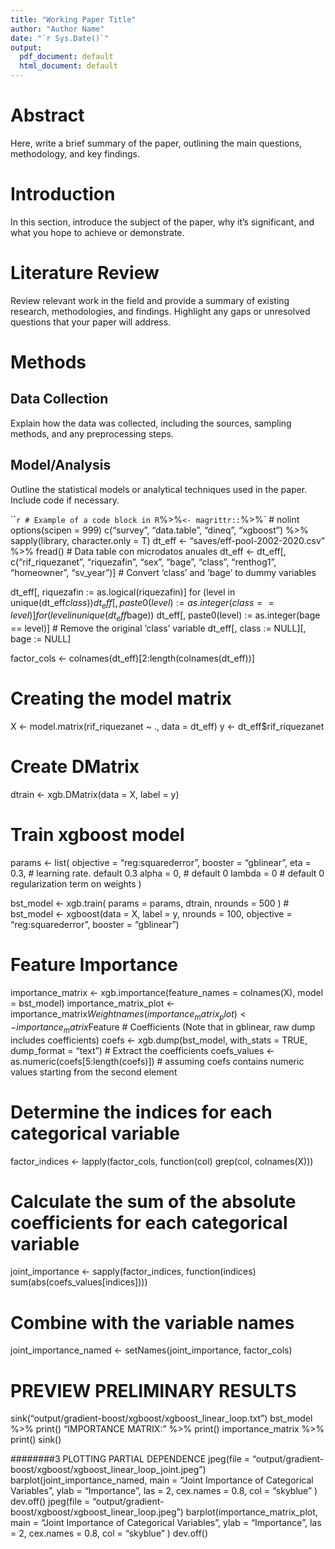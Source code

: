 ```yaml
---
title: "Working Paper Title"
author: "Author Name"
date: "`r Sys.Date()`"
output:
  pdf_document: default
  html_document: default
---
```


# Abstract

Here, write a brief summary of the paper, outlining the main questions, methodology, and key findings.

# Introduction

In this section, introduce the subject of the paper, why it's significant, and what you hope to achieve or demonstrate.

# Literature Review

Review relevant work in the field and provide a summary of existing research, methodologies, and findings. Highlight any gaps or unresolved questions that your paper will address.

# Methods

## Data Collection

Explain how the data was collected, including the sources, sampling methods, and any preprocessing steps.

## Model/Analysis

Outline the statistical models or analytical techniques used in the paper. Include code if necessary.

```r
# Example of a code block in R
`%>%` <- magrittr::`%>%` # nolint
options(scipen = 999)
c("survey", "data.table", "dineq", "xgboost") %>% sapply(library, character.only = T)
dt_eff <- "saves/eff-pool-2002-2020.csv" %>% fread() # Data table con microdatos anuales
dt_eff <- dt_eff[, c("rif_riquezanet", "riquezafin", "sex", "bage", "class", "renthog1", "homeowner", "sv_year")]
# Convert 'class' and 'bage' to dummy variables

dt_eff[, riquezafin := as.logical(riquezafin)]
for (level in unique(dt_eff$class)) dt_eff[, paste0(level) := as.integer(class == level)]
for (level in unique(dt_eff$bage)) dt_eff[, paste0(level) := as.integer(bage == level)]
# Remove the original 'class' variable
dt_eff[, class := NULL][, bage := NULL]

factor_cols <- colnames(dt_eff)[2:length(colnames(dt_eff))]

# Creating the model matrix
X <- model.matrix(rif_riquezanet ~ ., data = dt_eff)
y <- dt_eff$rif_riquezanet

# Create DMatrix
dtrain <- xgb.DMatrix(data = X, label = y)

# Train xgboost model
params <- list(
  objective = "reg:squarederror",
  booster = "gblinear",
  eta = 0.3, # learning rate. default 0.3
  alpha = 0, # default 0
  lambda = 0 # default 0 regularization term on weights
)

bst_model <- xgb.train(
  params = params,
  dtrain,
  nrounds = 500
)
# bst_model <- xgboost(data = X, label = y, nrounds = 100, objective = "reg:squarederror", booster = "gblinear")

# Feature Importance
importance_matrix <- xgb.importance(feature_names = colnames(X), model = bst_model)
importance_matrix_plot <- importance_matrix$Weight  %>% abs() %>% sort(decreasing = T)
names(importance_matrix_plot) <- importance_matrix$Feature
# Coefficients (Note that in gblinear, raw dump includes coefficients)
coefs <- xgb.dump(bst_model, with_stats = TRUE, dump_format = "text")
# Extract the coefficients
coefs_values <- as.numeric(coefs[5:length(coefs)]) # assuming coefs contains numeric values starting from the second element

# Determine the indices for each categorical variable
factor_indices <- lapply(factor_cols, function(col) grep(col, colnames(X)))

# Calculate the sum of the absolute coefficients for each categorical variable
joint_importance <- sapply(factor_indices, function(indices) sum(abs(coefs_values[indices])))

# Combine with the variable names
joint_importance_named <- setNames(joint_importance, factor_cols)


# PREVIEW PRELIMINARY RESULTS
sink("output/gradient-boost/xgboost/xgboost_linear_loop.txt")
bst_model %>% print()
"IMPORTANCE MATRIX:" %>% print()
importance_matrix %>% print()
sink()

########3 PLOTTING PARTIAL DEPENDENCE
jpeg(file = "output/gradient-boost/xgboost/xgboost_linear_loop_joint.jpeg")
barplot(joint_importance_named,
  main = "Joint Importance of Categorical Variables",
  ylab = "Importance", las = 2, cex.names = 0.8, col = "skyblue"
)
dev.off()
jpeg(file = "output/gradient-boost/xgboost/xgboost_linear_loop.jpeg")
barplot(importance_matrix_plot,
  main = "Joint Importance of Categorical Variables",
  ylab = "Importance", las = 2, cex.names = 0.8, col = "skyblue"
)
dev.off()
